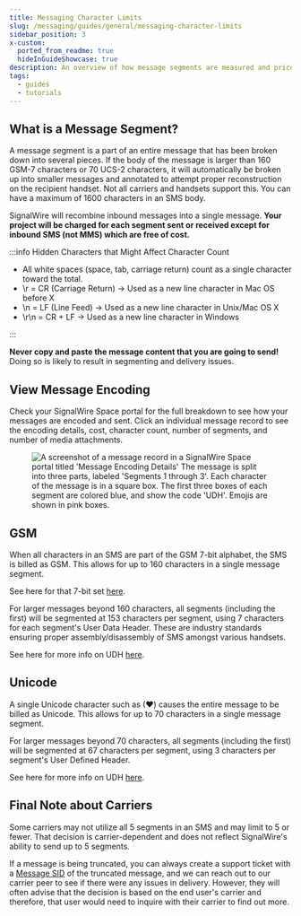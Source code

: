```yaml
---
title: Messaging Character Limits
slug: /messaging/guides/general/messaging-character-limits
sidebar_position: 3
x-custom:
  ported_from_readme: true
  hideInGuideShowcase: true
description: An overview of how message segments are measured and priced.
tags:
  - guides
  - tutorials
---
```



What is a Message Segment?
--------------------------

A message segment is a part of an entire message that has been broken down into several pieces. If the body of the message is larger than 160 GSM-7 characters or 70 UCS-2 characters, it will automatically be broken up into smaller messages and annotated to attempt proper reconstruction on the recipient handset. Not all carriers and handsets support this. You can have a maximum of 1600 characters in an SMS body. 

 SignalWire will recombine inbound messages into a single message. **Your project will be charged for each segment sent or received except for inbound SMS (not MMS) which are free of cost.**


:::info Hidden Characters that Might Affect Character Count

- All white spaces (space, tab, carriage return) count as a single character toward the total.
- \\r = CR (Carriage Return) → Used as a new line character in Mac OS before X
- \\n = LF (Line Feed) → Used as a new line character in Unix/Mac OS X
- \\r\\n = CR + LF → Used as a new line character in Windows

:::

**Never copy and paste the message content that you are going to send!** Doing so is likely to result in segmenting and delivery issues. 

View Message Encoding
---------------------

Check your SignalWire Space portal for the full breakdown to see how your messages are encoded and sent. Click an individual message record to see the encoding details, cost,  character count, number of segments, and number of media attachments. 

<figure>
  <img className="img-800" 
  src={require("./dc1775b-Screen_Shot_2021-08-06_at_5.14.03_PM.webP").default}
  alt="A screenshot of a message record in a SignalWire Space portal titled 'Message Encoding Details' The message is split into three parts, labeled 'Segments 1 through 3'. Each character of the message is in a square box. The first three boxes of each segment are colored blue, and show the code 'UDH'. Emojis are shown in pink boxes."
  />
</figure>

GSM
---

When all characters in an SMS are part of the GSM 7-bit alphabet, the SMS is billed as GSM. This allows for up to 160 characters in a single message segment.

See here for that 7-bit set [here](https://en.wikipedia.org/wiki/GSM_03.38).

For larger messages beyond 160 characters, all segments (including the first) will be segmented at 153 characters per segment, using 7 characters for each segment's User Data Header. These are industry standards ensuring proper assembly/disassembly of SMS amongst various handsets. 

See here for more info on UDH [here](https://en.wikipedia.org/wiki/User_Data_Header).

Unicode
-------

A single Unicode character such as (♥) causes the entire message to be billed as Unicode. This allows for up to 70 characters in a single message segment. 

 For larger messages beyond 70 characters, all segments (including the first) will be segmented at 67 characters per segment, using 3 characters per segment's User Defined Header.

See here for more info on UDH [here](https://en.wikipedia.org/wiki/User_Data_Header).

Final Note about Carriers
-------------------------

Some carriers may not utilize all 5 segments in an SMS and may limit to 5 or fewer. That decision is carrier-dependent and does not reflect SignalWire's ability to send up to 5 segments. 

If a message is being truncated, you can always create a support ticket with a [Message SID](/platform/dashboard/guides/what-is-a-sid) of the truncated message, and we can reach out to our carrier peer to see if there were any issues in delivery. However, they will often advise that the decision is based on the end user's carrier and therefore, that user would need to inquire with their carrier to find out more.
